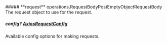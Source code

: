 
<Collapsible>
    ##### **request** operations.RequestBodyPostEmptyObjectRequestBody
    The request object to use for the request.
    <Collapsible.Break/>
    <RequestBodyPostEmptyObjectRequestBody/>
</Collapsible>

##### **config?** [AxiosRequestConfig](https://axios-http.com/docs/req_config)
Available config options for making requests.

